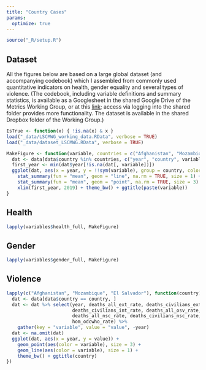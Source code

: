 ```yaml
---
title: "Country Cases"
params: 
  optimize: true
---
```


```r
source("_R/setup.R")
```

## Dataset 

All the figures below are based on a large global dataset (and accompanying codebook) which I assembled from commonly used quantitative indicators on health, gender equality and several types of violence. (The codebook, including variable definitions and summary statistics, is available as a Googlesheet in the shared Google Drive of the Metrics Working Group, or at this [link](https://docs.google.com/spreadsheets/d/1KLFTva--XHVBM-IX6qaPtuyzmIlRMnpyjUXfBdJPsag/edit?usp=sharing); access via logging into the shared folder provides more functionality. The dataset is available in the shared Dropbox folder of the Working Group.) 

```r
IsTrue <- function(x) { !is.na(x) & x }
load("_data/LSCMWG_working_data.RData", verbose = TRUE)
load("_data/dataset_LSCMWG.RData", verbose = TRUE)
```

```r
MakeFigure <- function(variable, countries = c("Afghanistan", "Mozambique", "El Salvador")) {
  dat <- data[data$country %in% countries, c("year", "country", variable)]
  first_year <- min(dat$year[!is.na(dat[, variable])])
  ggplot(dat, aes(x = year, y = !!sym(variable), group = country, color = country)) + 
    stat_summary(fun = "mean", geom = "line", na.rm = TRUE, size = 1) + 
    stat_summary(fun = "mean", geom = "point", na.rm = TRUE, size = 3) + 
    xlim(first_year, 2019) + theme_bw() + ggtitle(paste(variable))
}
```

## Health
```r
lapply(variables$health_full, MakeFigure)
```

## Gender
```r
lapply(variables$gender_full, MakeFigure)
```

## Violence
```r
lapply(c("Afghanistan", "Mozambique", "El Salvador"), function(country) {
  dat <- data[data$country == country, ]
  dat <- dat %>% select(year, deaths_all_ext_rate, deaths_civilians_ext_rate, deaths_all_int_rate,
                        deaths_civilians_int_rate, deaths_all_osv_rate, deaths_civilians_osv_rate,
                        deaths_all_nsc_rate, deaths_civilians_nsc_rate, deaths_all_ucdp_rate, 
                        hom_odcwho_rate) %>% 
    gather(key = "variable", value = "value", -year)
  dat <- na.omit(dat)
  ggplot(dat, aes(x = year, y = value)) + 
    geom_point(aes(color = variable), size = 3) + 
    geom_line(aes(color = variable), size = 1) + 
    theme_bw() + ggtitle(country)
})
```
